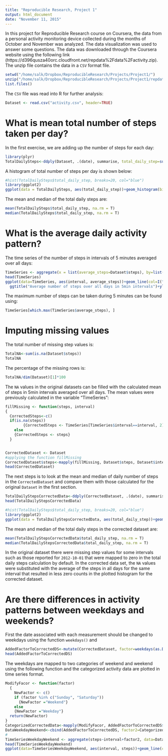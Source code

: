 ```yaml
---
title: "Reproducible Research, Project 1"
output: html_document
date: "November 11, 2015"
---
```


In this project for Reproducible Research course on Coursera, the data from a personal activity monitoring device collected during the months of October and November was analyzed. The data visualization was used to answer some questions. The data was 
downloaded through the Coursera website using the following link (https://d396qusza40orc.cloudfront.net/repdata%2Fdata%2Factivity.zip). The unzip file contains the data in a `CSV` format file.

```r
setwd("/home/salk/Dropbox/ReproducibleResearch/Projects/Project1/")
unzip("/home/salk/Dropbox/ReproducibleResearch/Projects/Project1/repdata_data_activity.zip", exdir="./")
list.files()
```

The `CSV` file was read into R for further analysis:
```r
Dataset <- read.csv("activity.csv", header=TRUE)
```

What is mean total number of steps taken per day?
==============================================================

In the first exercise, we are adding up the number of steps for each day:

```r
library(plyr)
TotalDailySteps<-ddply(Dataset, .(date), summarise, total_daily_step=sum(steps, na.rm=TRUE))
```

A histogram  of total number of steps per day is shown below: 

```r
#hist(TotalDailySteps$total_daily_step, breaks=20, col="blue")
library(ggplot2)
ggplot(data = TotalDailySteps, aes(total_daily_step))+geom_histogram(binwidth=1000, fill=I("blue"), col=I("red"))+ggtitle("Histogram of daily steps")+xlab("daily steps")
```

The mean and median of the total daily steps are:
```r
mean(TotalDailySteps$total_daily_step, na.rm = T)
median(TotalDailySteps$total_daily_step, na.rm = T)
```

What is the average daily activity pattern?
==========================================================

The time series of the number of steps in intervals of 5 minutes averaged over all days: 

```r
TimeSeries <- aggregate(x = list(average_steps=Dataset$steps), by=list(interval=Dataset$interval), mean, na.rm=TRUE)
head(TimeSeries)
ggplot(data=TimeSeries, aes(interval, average_steps))+geom_line(col=I("blue"))+
  ggtitle("Average number of steps over all days in 5min intervals")+ylab("average steps")
```

The maximum number of steps can be taken during 5 minutes can be found using:

```r
TimeSeries[which.max(TimeSeries$average_steps), ]
```

Imputing missing values
===========================================================
The total number of missing step values is: 
```r
TotalNA<-sum(is.na(Dataset$steps))
TotalNA
```
The percentage of the missing rows is:

```r
TotalNA/dim(Dataset)[1]*100
```

The `NA` values in the original datasets can be filled with the calculated mean of steps in 
5min intervals averaged over all days. The mean values were previously calculated in the 
variable "TimeSeries":

```r
fillMissing <- function(steps, interval)
{
  CorrectedSteps<-c()
  if(is.na(steps))
        {CorrectedSteps <- TimeSeries[TimeSeries$interval==interval, 2]}
    else
    {CorrectedSteps <- steps}
  }


CorrectedDataset <- Dataset
#applying the function fillMissing
CorrectedDataset$steps<-mapply(fillMissing, Dataset$steps, Dataset$interval)
head(CorrectedDataset)
```

The next steps is to look at the mean and median of daily number of steps in the `CorrectedDataset` and compare
them with those calculated for the original `Dataset` in the first section.

```r
TotalDailyStepsCorrectedData<-ddply(CorrectedDataset, .(date), summarise, total_daily_step=sum(steps, na.rm=TRUE))
head(TotalDailyStepsCorrectedData)
```

```r
#hist(TotalDailySteps$total_daily_step, breaks=20, col="blue")
library(ggplot2)
ggplot(data = TotalDailyStepsCorrectedData, aes(total_daily_step))+geom_histogram(binwidth=1000, fill=I("blue"), col=I("red"))+ggtitle("Histogram of daily steps in the corrected dataset")+xlab("daily steps")
```

The mean and median of the total daily steps in the corrected dataset are:
```r
mean(TotalDailyStepsCorrectedData$total_daily_step, na.rm = T)
median(TotalDailyStepsCorrectedData$total_daily_step, na.rm = T)
```

In the original dataset there were missing step values for  some intervals such as those reported for `2012-10-01` that were mapped to zero in the total daily steps calculation by default. In the corrected data set, the `NA` values were substituted with the average
of the steps in all days for the same interval that resulted in less zero counts in the plotted histogram for the corrected dataset.  

Are there differences in activity patterns between weekdays and weekends?
========================================================================

First the date associated with each measurement should be changed to weekdays using the function `weekdays()` and 

```r
AddedFactorToCorrectedDS<-mutate(CorrectedDataset, factor=weekdays(as.Date(CorrectedDataset$date)))
head(AddedFactorToCorrectedDS)
```

The weekdays are mapped to two categories of weekend and weekend using the following function and the categorized activity data are plotted in time series format. 

```r
ModifyFacor <- function(factor)
  {
    NewFactor <- c()
    if (factor %in% c("Sunday", "Saturday"))
      {NewFactor ="Weekend"} 
    else 
    {NewFactor ="Weekday"}
  return(NewFactor)
}
CategorizedCorrectedData<-mapply(ModifyFacor, AddedFactorToCorrectedDS$factor)
DataWeekdayWeekend<-cbind(AddedFactorToCorrectedDS, factor2=CategorizedCorrectedData)
#
TimeSeriesWeekdayWeekend <- aggregate(steps~interval+factor2, data=DataWeekdayWeekend, mean, na.rm=TRUE)
head(TimeSeriesWeekdayWeekend)
ggplot(data=TimeSeriesWeekdayWeekend, aes(interval, steps))+geom_line(colour=c("blue"))+facet_grid(factor2~.)+ylab("average steps")+ggtitle("Average number of steps over all days in 5min intervals for weekend and weekdays")+theme(plot.title = element_text(size=10.5))
```

